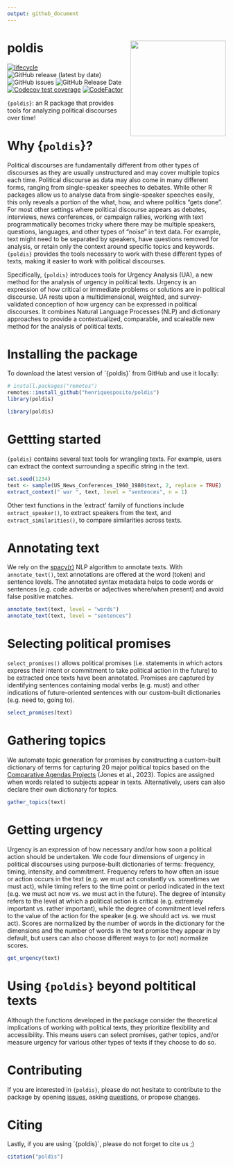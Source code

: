 ```yaml
---
output: github_document
---
```

# poldis <img src="man/figures/poldishexlogo.png" align="right" width="220"/>

<!-- badges: start -->
[![lifecycle](https://img.shields.io/badge/lifecycle-experimental-orange.svg)](https://lifecycle.r-lib.org/articles/stages.html#experimental)
![GitHub release (latest by date)](https://img.shields.io/github/v/release/henriquesposito/poldis)
![GitHub issues](https://img.shields.io/github/issues-raw/henriquesposito/poldis)
![GitHub Release Date](https://img.shields.io/github/release-date/henriquesposito/poldis)
[![Codecov test coverage](https://codecov.io/gh/henriquesposito/poldis/branch/master/graph/badge.svg)](https://app.codecov.io/gh/henriquesposito/poldis?branch=master)
[![CodeFactor](https://www.codefactor.io/repository/github/henriquesposito/poldis/badge)](https://www.codefactor.io/repository/github/henriquesposito/poldis)
<!-- badges: end -->

`{poldis}`: an R package that provides tools for analyzing political discourses over time!

# Why {`poldis`}?

Political discourses are fundamentally different from other types of discourses
as they are usually unstructured and may cover multiple topics each time.
Political discourse as data may also come in many different forms,
ranging from single-speaker speeches to debates.
While other R packages allow us to analyse data from single-speaker speeches easily,
this only reveals a portion of the what, how, and where politics "gets done".
For most other settings where political discourse appears as debates,
interviews, news conferences, or campaign rallies,
working with text programmatically becomes tricky
where there may be multiple speakers, questions, languages,
and other types of "noise" in text data.
For example, text might need to be separated by speakers,
have questions removed for analysis,
or retain only the context around specific topics and keywords.
`{poldis}` provides the tools necessary to work with these different types of texts,
making it easier to work with political discourses.

Specifically, `{poldis}` introduces tools for Urgency Analysis (UA),
a new method for the analysis of urgency in political texts.
Urgency is an expression of how critical or immediate problems or solutions are in political discourse.
UA rests upon a multidimensional, weighted, and survey-validated conception of how urgency can be expressed in political discourses. It combines Natural Language Processes (NLP) and dictionary approaches to provide a contextualized, comparable, and scaleable new method for the analysis of political texts.

# Installing the package

To download the latest version of ´{poldis}´ from GitHub and use it locally:

``` r
# install.packages("remotes")
remotes::install_github("henriquesposito/poldis")
library(poldis)
```

```r
library(poldis)
```

# Gettting started

`{poldis}` contains several text tools for wrangling texts.
For example, users can extract the context surrounding a specific string in the text.

```r
set.seed(1234)
text <- sample(US_News_Conferences_1960_1980$text, 2, replace = TRUE)
extract_context(" war ", text, level = "sentences", n = 1)
```

Other text functions in the 'extract' family of functions include
`extract_speaker()`, to extract speakers from the text,
and `extract_similarities()`, to compare similarities across texts.

# Annotating text

We rely on the [spacy(r)](https://spacy.io/universe/project/spacyr) NLP algorithm to annotate texts.
With `annotate_text()`, text annotations are offered at the word (token) and sentence levels.
The annotated syntax metadata helps to code words or sentences (e.g. code adverbs or adjectives where/when present) and avoid false positive matches.

```r
annotate_text(text, level = "words")
annotate_text(text, level = "sentences")
```

# Selecting political promises

`select_promises()` allows political promises (i.e. statements in which actors express their intent or commitment to take political action in the future) to be extracted once texts have been annotated.
Promises are captured by identifying sentences containing modal verbs (e.g. must) and other indications of future-oriented sentences with our custom-built dictionaries (e.g. need to, going to).

```r
select_promises(text)
```

# Gathering topics

We automate topic generation for promises by constructing a custom-built dictionary of terms for capturing 20 major political topics based on the [Comparative Agendas Projects](https://www.comparativeagendas.net/) (Jones et al., 2023).
Topics are assigned when words related to subjects appear in texts.
Alternatively, users can also declare their own dictionary for topics.

```r
gather_topics(text)
```

# Getting urgency

Urgency is an expression of how necessary and/or how soon a political action should be undertaken.
We code four dimensions of urgency in political discourses using purpose-built dictionaries of terms:
frequency, timing, intensity, and commitment.
Frequency refers to how often an issue or action occurs in the text (e.g. we must act constantly vs. sometimes we must act), while timing refers to the time point or period indicated in the text (e.g. we must act now vs. we must act in the future). The degree of intensity refers to the level at which a political action is critical (e.g. extremely important vs. rather important), while the degree of commitment level refers to the value of the action for the speaker (e.g. we should act vs. we must act).
Scores are normalized by the number of words in the dictionary for the dimensions and the number of words in the text promise they appear in by default, but users can also choose different ways to (or not) normalize scores.

```r
get_urgency(text)
```

# Using `{poldis}` beyond poltitical texts

Although the functions developed in the package consider the theoretical implications of working with political texts, they prioritize flexibility and accessibility. This means users can select promises, gather topics, and/or measure urgency for various other types of texts if they choose to do so.

# Contributing

If you are interested in `{poldis}`, please do not hesitate to contribute to the package by opening [issues](https://github.com/henriquesposito/poldis/issues), asking [questions](https://github.com/henriquesposito/poldis/discussions), or propose [changes](https://github.com/henriquesposito/poldis/pulls). 

# Citing

Lastly, if you are using ´{poldis}´, please do not forget to cite us ;)

``` r
citation("poldis")
```
